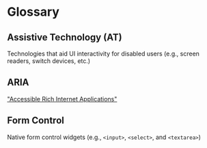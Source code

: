
<Meta title="Guides / Glossary" />

# Glossary

## Assistive Technology (AT)
Technologies that aid UI interactivity for disabled users (e.g., screen readers, switch devices, etc.)

## ARIA
["Accessible Rich Internet Applications"](https://www.w3.org/TR/wai-aria/)

## Form Control
Native form control widgets (e.g., `<input>`, `<select>`, and `<textarea>`)
